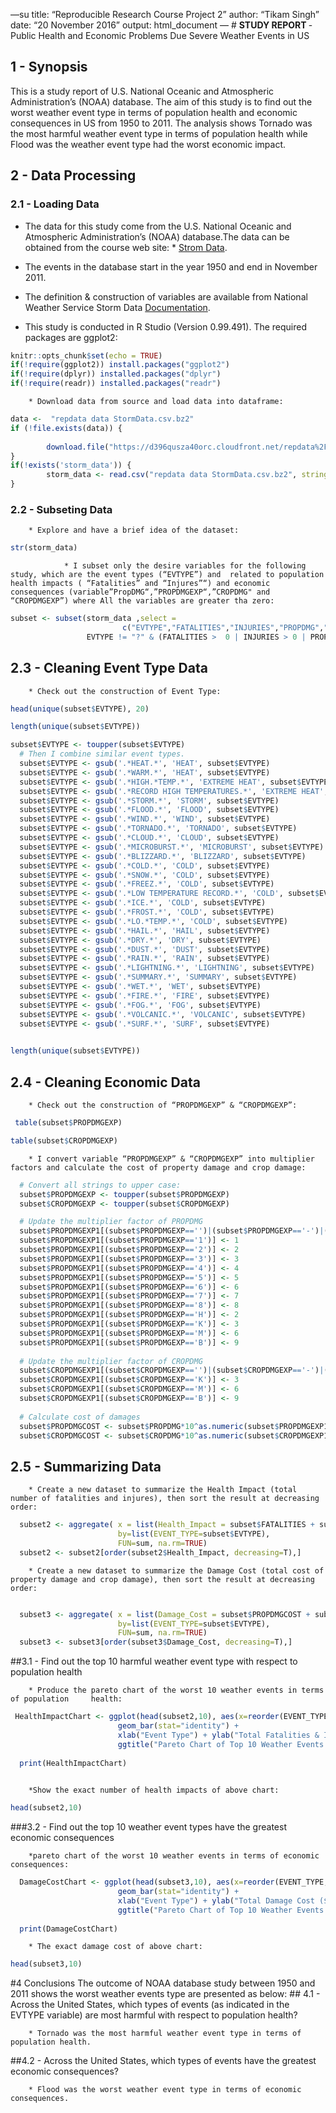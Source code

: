 ---su
title: "Reproducible Research Course Project 2"
author: "Tikam Singh"
date: "20 November 2016"
output: html_document
---
# **STUDY REPORT ** - Public Health and Economic Problems Due Severe Weather Events in US    
 
##      1 - Synopsis
This is a study report of U.S. National Oceanic and Atmospheric Administration’s (NOAA) database. The aim of this study is to find out the worst weather event type in terms of population health and economic consequences in US from 1950 to 2011. The analysis shows Tornado was the most harmful weather event type in terms of population health while Flood was the weather event type had the worst economic impact.                 

##      2 - Data Processing
###     2.1 - Loading Data

* The data for this study come from the U.S. National Oceanic and Atmospheric Administration’s (NOAA) database.The data can be obtained from the course web site: * [Strom Data](https://d396qusza40orc.cloudfront.net/repdata%2Fdata%2FStormData.csv.bz2).

* The events in the database start in the year 1950 and end in November 2011.

* The definition & construction of variables are available from National Weather Service Storm Data [Documentation](https://d396qusza40orc.cloudfront.net/repdata%2Fpeer2_doc%2Fpd01016005curr.pdf).

* This study is conducted in R Studio (Version 0.99.491). The required packages are ggplot2:


```r
knitr::opts_chunk$set(echo = TRUE)
if(!require(ggplot2)) install.packages("ggplot2")
if(!require(dplyr)) installed.packages("dplyr")
if(!require(readr)) installed.packages("readr")
```
        * Download data from source and load data into dataframe:
```r
data <-  "repdata data StormData.csv.bz2"
if (!file.exists(data)) {
        
        download.file("https://d396qusza40orc.cloudfront.net/repdata%2Fdata%2FStormData.csv.bz2",data)
}
if(!exists('storm_data')) {
        storm_data <- read.csv("repdata data StormData.csv.bz2", stringsAsFactors = FALSE)
}
```

###     2.2 - Subseting Data

        * Explore and have a brief idea of the dataset:
```r
str(storm_data)
```


                * I subset only the desire variables for the following study, which are the event types (“EVTYPE”) and  related to population health impacts ( “Fatalities” and “Injures”“) and economic consequences (variable”PropDMG“,”PROPDMGEXP“,”CROPDMG" and “CROPDMGEXP”) where All the variables are greater tha zero:


```r
subset <- subset(storm_data ,select =
                         c("EVTYPE","FATALITIES","INJURIES","PROPDMG","PROPDMGEXP","CROPDMG", "CROPDMGEXP"),
                 EVTYPE != "?" & (FATALITIES >  0 | INJURIES > 0 | PROPDMG > 0 |                                            CROPDMG > 0))
```
## 2.3 - Cleaning Event Type Data

        * Check out the construction of Event Type:
```r
head(unique(subset$EVTYPE), 20)
```

```r
length(unique(subset$EVTYPE))

```

```r
subset$EVTYPE <- toupper(subset$EVTYPE)
  # Then I combine similar event types.
  subset$EVTYPE <- gsub('.*HEAT.*', 'HEAT', subset$EVTYPE)
  subset$EVTYPE <- gsub('.*WARM.*', 'HEAT', subset$EVTYPE)
  subset$EVTYPE <- gsub('.*HIGH.*TEMP.*', 'EXTREME HEAT', subset$EVTYPE)
  subset$EVTYPE <- gsub('.*RECORD HIGH TEMPERATURES.*', 'EXTREME HEAT', subset$EVTYPE)
  subset$EVTYPE <- gsub('.*STORM.*', 'STORM', subset$EVTYPE)
  subset$EVTYPE <- gsub('.*FLOOD.*', 'FLOOD', subset$EVTYPE)
  subset$EVTYPE <- gsub('.*WIND.*', 'WIND', subset$EVTYPE)
  subset$EVTYPE <- gsub('.*TORNADO.*', 'TORNADO', subset$EVTYPE)
  subset$EVTYPE <- gsub('.*CLOUD.*', 'CLOUD', subset$EVTYPE)
  subset$EVTYPE <- gsub('.*MICROBURST.*', 'MICROBURST', subset$EVTYPE)
  subset$EVTYPE <- gsub('.*BLIZZARD.*', 'BLIZZARD', subset$EVTYPE)
  subset$EVTYPE <- gsub('.*COLD.*', 'COLD', subset$EVTYPE)
  subset$EVTYPE <- gsub('.*SNOW.*', 'COLD', subset$EVTYPE)
  subset$EVTYPE <- gsub('.*FREEZ.*', 'COLD', subset$EVTYPE)
  subset$EVTYPE <- gsub('.*LOW TEMPERATURE RECORD.*', 'COLD', subset$EVTYPE)
  subset$EVTYPE <- gsub('.*ICE.*', 'COLD', subset$EVTYPE)
  subset$EVTYPE <- gsub('.*FROST.*', 'COLD', subset$EVTYPE)
  subset$EVTYPE <- gsub('.*LO.*TEMP.*', 'COLD', subset$EVTYPE)
  subset$EVTYPE <- gsub('.*HAIL.*', 'HAIL', subset$EVTYPE)
  subset$EVTYPE <- gsub('.*DRY.*', 'DRY', subset$EVTYPE)
  subset$EVTYPE <- gsub('.*DUST.*', 'DUST', subset$EVTYPE)
  subset$EVTYPE <- gsub('.*RAIN.*', 'RAIN', subset$EVTYPE)
  subset$EVTYPE <- gsub('.*LIGHTNING.*', 'LIGHTNING', subset$EVTYPE)
  subset$EVTYPE <- gsub('.*SUMMARY.*', 'SUMMARY', subset$EVTYPE)
  subset$EVTYPE <- gsub('.*WET.*', 'WET', subset$EVTYPE)
  subset$EVTYPE <- gsub('.*FIRE.*', 'FIRE', subset$EVTYPE)
  subset$EVTYPE <- gsub('.*FOG.*', 'FOG', subset$EVTYPE)
  subset$EVTYPE <- gsub('.*VOLCANIC.*', 'VOLCANIC', subset$EVTYPE)
  subset$EVTYPE <- gsub('.*SURF.*', 'SURF', subset$EVTYPE)
  
```

```r
length(unique(subset$EVTYPE))

```
## 2.4 - Cleaning Economic Data
   
        * Check out the construction of “PROPDMGEXP” & “CROPDMGEXP”:                         
```r
 table(subset$PROPDMGEXP)
```
  
  
```r
table(subset$CROPDMGEXP)
```
        * I convert variable “PROPDMGEXP” & “CROPDMGEXP” into multiplier factors and calculate the cost of property damage and crop damage:

```r
     

  # Convert all strings to upper case:
  subset$PROPDMGEXP <- toupper(subset$PROPDMGEXP)
  subset$CROPDMGEXP <- toupper(subset$CROPDMGEXP)

  # Update the multiplier factor of PROPDMG
  subset$PROPDMGEXP1[(subset$PROPDMGEXP=='')|(subset$PROPDMGEXP=='-')|(subset$PROPDMGEXP=='?')|(subset$PROPDMGEXP=='+')|(subset$PROPDMGEXP=='0')] <- 0
  subset$PROPDMGEXP1[(subset$PROPDMGEXP=='1')] <- 1
  subset$PROPDMGEXP1[(subset$PROPDMGEXP=='2')] <- 2
  subset$PROPDMGEXP1[(subset$PROPDMGEXP=='3')] <- 3
  subset$PROPDMGEXP1[(subset$PROPDMGEXP=='4')] <- 4
  subset$PROPDMGEXP1[(subset$PROPDMGEXP=='5')] <- 5
  subset$PROPDMGEXP1[(subset$PROPDMGEXP=='6')] <- 6
  subset$PROPDMGEXP1[(subset$PROPDMGEXP=='7')] <- 7
  subset$PROPDMGEXP1[(subset$PROPDMGEXP=='8')] <- 8
  subset$PROPDMGEXP1[(subset$PROPDMGEXP=='H')] <- 2
  subset$PROPDMGEXP1[(subset$PROPDMGEXP=='K')] <- 3
  subset$PROPDMGEXP1[(subset$PROPDMGEXP=='M')] <- 6
  subset$PROPDMGEXP1[(subset$PROPDMGEXP=='B')] <- 9
  
  # Update the multiplier factor of CROPDMG
  subset$CROPDMGEXP1[(subset$CROPDMGEXP=='')|(subset$CROPDMGEXP=='-')|(subset$CROPDMGEXP=='?')|(subset$CROPDMGEXP=='+')|(subset$CROPDMGEXP=='0')] <- 0
  subset$CROPDMGEXP1[(subset$CROPDMGEXP=='K')] <- 3
  subset$CROPDMGEXP1[(subset$CROPDMGEXP=='M')] <- 6
  subset$CROPDMGEXP1[(subset$CROPDMGEXP=='B')] <- 9
  
  # Calculate cost of damages
  subset$PROPDMGCOST <- subset$PROPDMG*10^as.numeric(subset$PROPDMGEXP1)
  subset$CROPDMGCOST <- subset$CROPDMG*10^as.numeric(subset$CROPDMGEXP1)
```

## 2.5 - Summarizing Data

        * Create a new dataset to summarize the Health Impact (total number of fatalities and injures), then sort the result at decreasing order:

```r
  subset2 <- aggregate( x = list(Health_Impact = subset$FATALITIES + subset$INJURIES), 
                        by=list(EVENT_TYPE=subset$EVTYPE), 
                        FUN=sum, na.rm=TRUE)
  subset2 <- subset2[order(subset2$Health_Impact, decreasing=T),]
```
        * Create a new dataset to summarize the Damage Cost (total cost of property damage and crop damage), then sort the result at decreasing order:
        
```r
  subset3 <- aggregate( x = list(Damage_Cost = subset$PROPDMGCOST + subset$CROPDMGCOST), 
                        by=list(EVENT_TYPE=subset$EVTYPE), 
                        FUN=sum, na.rm=TRUE)
  subset3 <- subset3[order(subset3$Damage_Cost, decreasing=T),]
```

##3.1 - Find out the top 10 harmful weather event type with respect to population health

        * Produce the pareto chart of the worst 10 weather events in terms of population     health:
```r
 HealthImpactChart <- ggplot(head(subset2,10), aes(x=reorder(EVENT_TYPE, -Health_Impact), y=Health_Impact, fill = EVENT_TYPE)) +   
                        geom_bar(stat="identity") + 
                        xlab("Event Type") + ylab("Total Fatalities & Injures Qty.") + 
                        ggtitle("Pareto Chart of Top 10 Weather Events in US - Health Impacts") 
  
  print(HealthImpactChart)
  
```
        *Show the exact number of health impacts of above chart:
```r
head(subset2,10)
```

###3.2 - Find out the top 10 weather event types have the greatest economic consequences

        *pareto chart of the worst 10 weather events in terms of economic consequences:
```r
  DamageCostChart <- ggplot(head(subset3,10), aes(x=reorder(EVENT_TYPE, -Damage_Cost), y=Damage_Cost, fill = EVENT_TYPE)) +   
                        geom_bar(stat="identity") + 
                        xlab("Event Type") + ylab("Total Damage Cost ($)") + 
                        ggtitle("Pareto Chart of Top 10 Weather Events in US - Economic Impacts") 
  
  print(DamageCostChart)
```


        * The exact damage cost of above chart:
```r
head(subset3,10)
```
#4 Conclusions
The outcome of NOAA database study between 1950 and 2011 shows the worst weather events type are presented as below:
## 4.1 - Across the United States, which types of events (as indicated in the EVTYPE variable) are most harmful with respect to population health?

        * Tornado was the most harmful weather event type in terms of population health.

##4.2 - Across the United States, which types of events have the greatest economic consequences?

        * Flood was the worst weather event type in terms of economic consequences.

 












